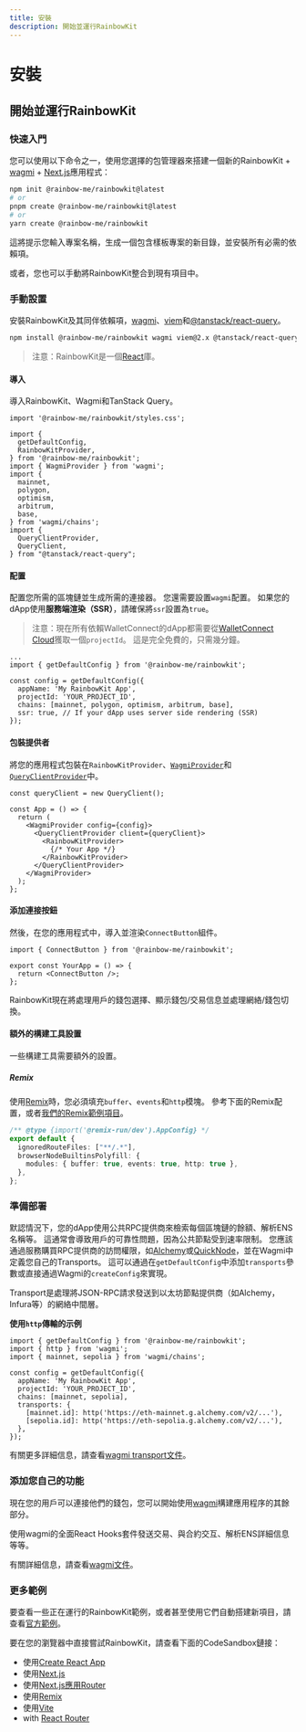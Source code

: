 ```yaml
---
title: 安裝
description: 開始並運行RainbowKit
---
```


# 安裝

## 開始並運行RainbowKit

### 快速入門

您可以使用以下命令之一，使用您選擇的包管理器來搭建一個新的RainbowKit + [wagmi](https://wagmi.sh) + [Next.js](https://nextjs.org)應用程式：

```bash
npm init @rainbow-me/rainbowkit@latest
# or
pnpm create @rainbow-me/rainbowkit@latest
# or
yarn create @rainbow-me/rainbowkit
```

這將提示您輸入專案名稱，生成一個包含樣板專案的新目錄，並安裝所有必需的依賴項。

或者，您也可以手動將RainbowKit整合到現有項目中。

### 手動設置

安裝RainbowKit及其同伴依賴項，[wagmi](https://wagmi.sh/)、[viem](https://viem.sh)和[@tanstack/react-query](https://tanstack.com/query/v5)。

```bash
npm install @rainbow-me/rainbowkit wagmi viem@2.x @tanstack/react-query
```

> 注意：RainbowKit是一個[React](https://reactjs.org/)庫。

#### 導入

導入RainbowKit、Wagmi和TanStack Query。

```tsx
import '@rainbow-me/rainbowkit/styles.css';

import {
  getDefaultConfig,
  RainbowKitProvider,
} from '@rainbow-me/rainbowkit';
import { WagmiProvider } from 'wagmi';
import {
  mainnet,
  polygon,
  optimism,
  arbitrum,
  base,
} from 'wagmi/chains';
import {
  QueryClientProvider,
  QueryClient,
} from "@tanstack/react-query";
```

#### 配置

配置您所需的區塊鏈並生成所需的連接器。 您還需要設置`wagmi`配置。 如果您的dApp使用<b>服務端渲染（SSR）</b>，請確保將`ssr`設置為`true`。

> 注意：現在所有依賴WalletConnect的dApp都需要從[WalletConnect Cloud](https://cloud.walletconnect.com/)獲取一個`projectId`。 這是完全免費的，只需幾分鐘。

```tsx line=4-99
...
import { getDefaultConfig } from '@rainbow-me/rainbowkit';

const config = getDefaultConfig({
  appName: 'My RainbowKit App',
  projectId: 'YOUR_PROJECT_ID',
  chains: [mainnet, polygon, optimism, arbitrum, base],
  ssr: true, // If your dApp uses server side rendering (SSR)
});
```

#### 包裝提供者

將您的應用程式包裝在`RainbowKitProvider`、[`WagmiProvider`](https://wagmi.sh/react/api/WagmiProvider#wagmiprovider)和[`QueryClientProvider`](https://tanstack.com/query/v4/docs/framework/react/reference/QueryClientProvider)中。

```tsx
const queryClient = new QueryClient();

const App = () => {
  return (
    <WagmiProvider config={config}>
      <QueryClientProvider client={queryClient}>
        <RainbowKitProvider>
          {/* Your App */}
        </RainbowKitProvider>
      </QueryClientProvider>
    </WagmiProvider>
  );
};
```

#### 添加連接按鈕

然後，在您的應用程式中，導入並渲染`ConnectButton`組件。

```tsx
import { ConnectButton } from '@rainbow-me/rainbowkit';

export const YourApp = () => {
  return <ConnectButton />;
};
```

RainbowKit現在將處理用戶的錢包選擇、顯示錢包/交易信息並處理網絡/錢包切換。

#### 額外的構建工具設置

一些構建工具需要額外的設置。

##### Remix

使用[Remix](https://remix.run)時，您必須填充`buffer`、`events`和`http`模塊。 參考下面的Remix配置，或者[我們的Remix範例項目](https://github.com/rainbow-me/rainbowkit/blob/main/examples/with-remix)。

```ts
/** @type {import('@remix-run/dev').AppConfig} */
export default {
  ignoredRouteFiles: ["**/.*"],
  browserNodeBuiltinsPolyfill: {
    modules: { buffer: true, events: true, http: true },
  },
};
```

### 準備部署

默認情況下，您的dApp使用公共RPC提供商來檢索每個區塊鏈的餘額、解析ENS名稱等。 這通常會導致用戶的可靠性問題，因為公共節點受到速率限制。 您應該通過服務購買RPC提供商的訪問權限，如[Alchemy](https://www.alchemy.com/)或[QuickNode](https://www.quicknode.com/)，並在Wagmi中定義您自己的Transports。 這可以通過在`getDefaultConfig`中添加`transports`參數或直接通過Wagmi的`createConfig`來實現。

Transport是處理將JSON-RPC請求發送到以太坊節點提供商（如Alchemy，Infura等）的網絡中間層。

**使用`http`傳輸的示例**

```tsx
import { getDefaultConfig } from '@rainbow-me/rainbowkit';
import { http } from 'wagmi';
import { mainnet, sepolia } from 'wagmi/chains';

const config = getDefaultConfig({
  appName: 'My RainbowKit App',
  projectId: 'YOUR_PROJECT_ID',
  chains: [mainnet, sepolia],
  transports: {
    [mainnet.id]: http('https://eth-mainnet.g.alchemy.com/v2/...'),
    [sepolia.id]: http('https://eth-sepolia.g.alchemy.com/v2/...'),
  },
});
```

有關更多詳細信息，請查看[wagmi transport文件](https://wagmi.sh/core/api/transports#transports)。

### 添加您自己的功能

現在您的用戶可以連接他們的錢包，您可以開始使用[wagmi](https://wagmi.sh)構建應用程序的其餘部分。

使用wagmi的全面React Hooks套件發送交易、與合約交互、解析ENS詳細信息等等。

有關詳細信息，請查看[wagmi文件](https://wagmi.sh)。

### 更多範例

要查看一些正在運行的RainbowKit範例，或者甚至使用它們自動搭建新項目，請查看[官方範例](https://github.com/rainbow-me/rainbowkit/tree/main/examples)。

要在您的瀏覽器中直接嘗試RainbowKit，請查看下面的CodeSandbox鏈接：

- 使用[Create React App](https://codesandbox.io/p/sandbox/github/rainbow-me/rainbowkit/tree/main/examples/with-create-react-app)
- 使用[Next.js](https://codesandbox.io/p/sandbox/github/rainbow-me/rainbowkit/tree/main/examples/with-next)
- 使用[Next.js應用Router](https://codesandbox.io/p/sandbox/github/rainbow-me/rainbowkit/tree/main/examples/with-next-app)
- 使用[Remix](https://codesandbox.io/p/sandbox/github/rainbow-me/rainbowkit/tree/main/examples/with-remix)
- 使用[Vite](https://codesandbox.io/p/sandbox/github/rainbow-me/rainbowkit/tree/main/examples/with-vite)
- with [React Router](https://codesandbox.io/p/sandbox/github/rainbow-me/rainbowkit/tree/main/examples/with-react-router)
